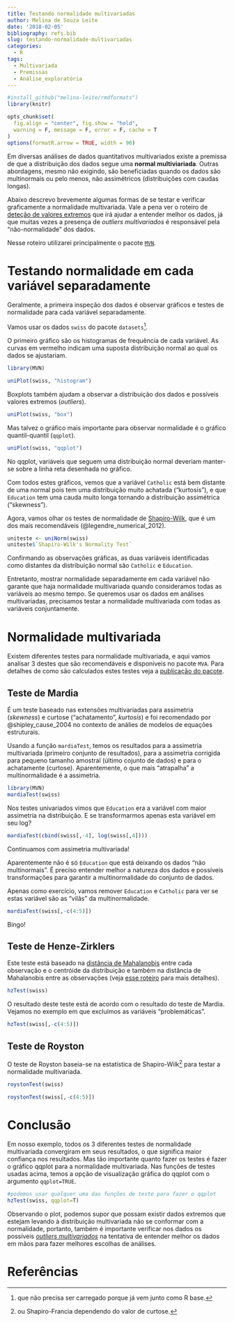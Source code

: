 ```yaml
---
title: Testando normalidade multivariadas
author: Melina de Souza Leite
date: '2018-02-05'
bibliography: refs.bib
slug: testando-normalidade-multivariadas
categories:
  - R
tags:
  - Multivariada
  - Premissas
  - Análise_exploratória
---
```


```r
#install_github("melina-leite/rmdformats")
library(knitr)

opts_chunk$set(
  fig.align = "center", fig.show = "hold",
  warning = F, message = F, error = F, cache = T
)
options(formatR.arrow = TRUE, width = 90)
```

Em diversas análises de dados quantitativos multivariados existe a premissa de que a distribuição dos dados segue uma **normal multiviariada**. Outras abordagens, mesmo não exigindo, são beneficiadas quando os dados são multinormais ou pelo menos, não assimétricos (distribuições com caudas longas).

Abaixo descrevo brevemente algumas formas de se testar e verificar graficamente a normalidade multivariada. Vale a pena ver o roteiro de [deteção de valores extremos](http://rpubs.com/melinatarituba/356726) que irá ajudar a entender melhor os dados, já que muitas vezes a presença de _outliers multivariados_ é responsável pela "não-normalidade" dos dados.

Nesse roteiro utilizarei principalmente o pacote [`MVN`](https://pdfs.semanticscholar.org/5508/25b2681f1cc067c66df6ddbd62c74b441869.pdf?_ga=2.25175998.286279602.1517010562-1528935492.1517010562).

# Testando normalidade em cada variável separadamente

Geralmente, a primeira inspeção dos dados é observar gráficos e testes de normalidade para cada variável separadamente. 

Vamos usar os dados `swiss`  do pacote `datasets`[^1].

[^1]: que não precisa ser carregado porque já vem junto como R base.


O primeiro gráfico são os histogramas de frequência de cada variável. As curvas em vermelho indicam uma suposta distribuição normal ao qual os dados se ajustariam.

```r
library(MVN)

uniPlot(swiss, "histogram")
```

Boxplots também ajudam a observar a distribuição dos dados e possíveis valores extremos (_outliers_).
```r
uniPlot(swiss, "box")
```

Mas talvez o gráfico mais importante para observar normalidade é o gráfico quantil-quantil (`qqplot`).

```r
uniPlot(swiss, "qqplot")
```


No qqplot, variáveis que seguem uma distribuição normal deveriam manter-se sobre a linha reta desenhada no gráfico. 

Com todos estes gráficos, vemos que a variável `Catholic` está bem distante de uma normal pois tem uma distribuição muito achatada ("kurtosis"), e que `Education` tem uma cauda muito longa tornando a distribuição assimétrica ("skewness").

Agora, vamos olhar os testes de normalidade de [Shapiro-Wilk](https://en.wikipedia.org/wiki/Shapiro%E2%80%93Wilk_test), que é um dos mais recomendáveis (@legendre_numerical_2012).
```r
uniteste <- uniNorm(swiss)
uniteste$`Shapiro-Wilk's Normality Test`
```

Confirmando as observações gráficas, as duas variáveis identificadas como distantes da distribuição normal são `Catholic` e `Education`. 

Entretanto, mostrar normalidade separadamente em cada variável não garante que haja normalidade multivariada quando consideramos todas as variáveis ao mesmo tempo. Se queremos usar os dados em análises multivariadas, precisamos testar a normalidade multivariada com todas as variáveis conjuntamente.

# Normalidade multivariada

Existem diferentes testes para normalidade multivariada, e aqui vamos analisar 3 destes que são recomendáveis e disponíveis no pacote `MVA`. Para detalhes de como são calculados estes testes veja a [publicação do pacote](https://pdfs.semanticscholar.org/5508/25b2681f1cc067c66df6ddbd62c74b441869.pdf?_ga=2.25175998.286279602.1517010562-1528935492.1517010562).


## Teste de Mardia

É um teste baseado nas extensões multivariadas para assimetria (_skewness_) e curtose ("achatamento", _kurtosis_) e foi recomendado por @shipley_cause_2004 no contexto de análies de modelos de equações estruturais.

Usando a função `mardiaTest`, temos os resultados para a assimetria multivariada (primeiro conjunto de resultados), para a assimetria corrigida para pequeno tamanho amostral (último cojunto de dados) e para o achatamente (curtose). Aparentemente, o que mais "atrapalha" a multinormalidade é a assimetria.

```r
library(MVN)
mardiaTest(swiss)
```

Nos testes univariados vimos que `Education` era a variável com maior assimetria na distribuição. E se transformarmos apenas esta variável em seu log?

```r
mardiaTest(cbind(swiss[,-4], log(swiss[,4])))
```

Continuamos com assimetria multivariada! 

Aparentemente não é só `Education` que está deixando os dados "não multinormais". É preciso entender melhor a natureza dos dados e possíveis transformações para garantir a multinormalidade do conjunto de dados.

Apenas como exercício, vamos remover `Education` e `Catholic` para ver se estas variável são as "vilãs" da multinormalidade.

```r
mardiaTest(swiss[,-c(4:5)])
```

Bingo!

## Teste de Henze-Zirklers

Este teste está baseado na [distância de Mahalanobis](https://en.wikipedia.org/wiki/Mahalanobis_distance) entre cada observação e o centróide da distribuição e também na distância de Mahalanobis entre as observações (veja [esse roteiro](http://rpubs.com/melinatarituba/356726) para mais detalhes).

```r
hzTest(swiss)
```

O resultado deste teste está de acordo com o resultado do teste de Mardia. Vejamos no exemplo em que excluímos as variáveis "problemáticas".

```r
hzTest(swiss[,-c(4:5)])
```


## Teste de Royston

O teste de Royston baseia-se na estatística de Shapiro-Wilk[^2] para testar a normalidade multivariada. 

[^2]: ou Shapiro-Francia dependendo do valor de curtose.

```r
roystonTest(swiss)
```

```r
roystonTest(swiss[,-c(4:5)])
```


# Conclusão

Em nosso exemplo, todos os 3 diferentes testes de normalidade multivariada convergiram em seus resultados, o que significa maior confiança nos resultados. Mas tão importante quanto fazer os testes é fazer o gráfico qqplot para a normalidade multivariada. Nas funções de testes usadas acima, temos a opção de visualização gráfica do qqplot com o argumento `qqplot=TRUE`.

```r
#podemos usar qualquer uma das funções de teste para fazer o qqplot
hzTest(swiss, qqplot=T)
```

Observando o plot, podemos supor que possam existir dados extremos que estejam levando à distribuição multivariada não se conformar com a normalidade, portanto, também é importante verificar nos dados os possíveis [_outliers multivariados_](http://rpubs.com/melinatarituba/356726) na tentativa de entender melhor os dados em mãos para fazer melhores escolhas de análises. 


# Referências

